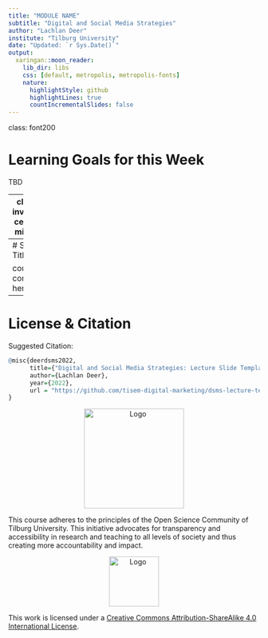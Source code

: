```yaml
---
title: "MODULE NAME"
subtitle: "Digital and Social Media Strategies"
author: "Lachlan Deer"
institute: "Tilburg University"
date: "Updated: `r Sys.Date()`"
output:
  xaringan::moon_reader:
    lib_dir: libs
    css: [default, metropolis, metropolis-fonts]
    nature:
      highlightStyle: github
      highlightLines: true
      countIncrementalSlides: false
---
```

class: font200

# Learning Goals for this Week

TBD

---
class: inverse, center, middle

# Section XX

---
# Slide Title 

course content here

---
# License & Citation

Suggested Citation:

```r
@misc{deerdsms2022,
      title={"Digital and Social Media Strategies: Lecture Slide Template"},
      author={Lachlan Deer},
      year={2022},
      url = "https://github.com/tisem-digital-marketing/dsms-lecture-template"
}
```

<p style="text-align:center;"><img src="https://www.tilburguniversity.edu/sites/default/files/styles/large_width/public/image/Logo%20OSCT.png?itok=PqU9mw_l" alt="Logo" width = "200"></p>

This course adheres to the principles of the Open Science Community of Tilburg University. 
This initiative advocates for transparency and accessibility in research and teaching to all levels of society and thus creating more accountability and impact.

<p style="text-align:center;"><img src="https://i.creativecommons.org/l/by-sa/4.0/88x31.png" alt="Logo" width = "100"></p>
This work is licensed under a <a rel="license" href="http://creativecommons.org/licenses/by-sa/4.0/">Creative Commons Attribution-ShareAlike 4.0 International License</a>.